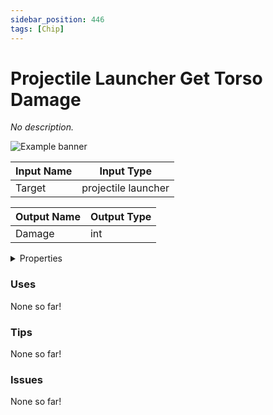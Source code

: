 ```yaml
---
sidebar_position: 446
tags: [Chip]
---
```


# Projectile Launcher Get Torso Damage

*No description.*



![Example banner](./assets/0da5a0be-9c01-4fcc-83a4-a660971c8644.svg)

| Input Name | Input Type |
|-----------|-----------|
| Target | projectile launcher |

| Output Name | Output Type |
|-----------|-----------|
| Damage | int |


<details>
  <summary>Properties</summary>
  <div>
    <div>
    <table>
      <thead>
        <tr>
          <th>Is beta required?</th>
          <th>❌</th>
        </tr>
        <tr>
          <th>Is this chip a trolling risk?</th>
          <th>❌</th>
        </tr>
        <tr>
          <th>Chip UUPD</th>
          <th>._uuid</th>
        </tr>
      </thead>
    </table>
    </div>
  </div>
</details>

### Uses

None so far!

### Tips

None so far!

### Issues

None so far!